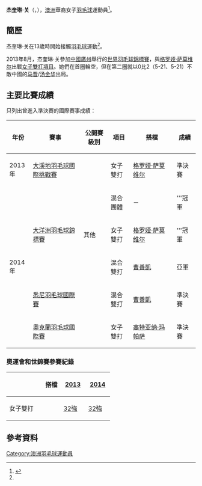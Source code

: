 {{noteTA|G1=Badminton}}
{{Infobox 羽球選手
| playername              = 杰奎琳·关<br/>{{lang|en|Jacqueline Guan}}
| image                   = 
| size                    = 
| caption                 = 
| birth_name              = 
| date_of_birth           = {{birth_date_and_age|1994|11|3}}<ref name="Commonwealth">{{en}}{{cite web|title=XX Commonwealth Games Athlete Biography - Jacqueline Guan|url=http://results.glasgow2014.com/athlete/badminton/1030086/jacqueline_guan.html|access-date=2014-08-16|archive-date=2016-03-05|archive-url=https://web.archive.org/web/20160305024552/http://results.glasgow2014.com/athlete/badminton/1030086/jacqueline_guan.html|dead-url=no}}</ref>
| place_of_birth          = {{AUS}}[[墨爾本|墨爾本]]<ref name="Commonwealth"/>
| height                  = 
| weight                  = 
| event                   = 女子雙打、混合雙打
| country                 = {{AUS}}
| years_active            = 
| handedness              = 
| coach                   = 
| highest_ranking         = 第43位（女雙-[[格罗娅·萨莫维尔|萨莫维尔]]）
| date_of_highest_ranking = 2014年2月27日<ref name="ranking">{{en}}[http://bwfcontent.tournamentsoftware.com/ranking/player.aspx?id=7366&player=165485 BWF World Ranking - Ranking of Jacqueline GUAN (58095)]</ref>
| current_ranking         = 第97位（女雙-[[格罗娅·萨莫维尔|萨莫维尔]]）<br/>第99位（混雙-[[曹善凱|曹善凱]]）<br/>第715位（混雙-[[格伦·沃夫|格伦·沃夫]]）
| date_of_current_ranking = 2014年8月14日<ref>{{en}}[http://bwfcontent.tournamentsoftware.com/ranking/category.aspx?id=7366&category=475 BWF World Ranking - BWF世界排名榜 (8/14/2014) - Women's doubles]</ref><ref>{{en}}[http://bwfcontent.tournamentsoftware.com/ranking/category.aspx?id=7366&category=476 BWF World Ranking - BWF世界排名榜 (8/14/2014) - Mixed doubles] {{Webarchive|url=https://archive.is/20140814072912/http://bwfcontent.tournamentsoftware.com/ranking/category.aspx?id=7366&category=476 |date=2014-08-14 }}</ref>
| played                  = 10勝–12負（女單）<br/>34勝–35負（女雙）<br/>16勝–19負（混雙）
| titles                  = 
| bwf_profile             = 6470861F-63F9-4F04-A0C8-3067755A2533
| bwf_id                  = 58095
| updated                 = 2014年8月15日
}}
{{MedalTableTop|width=286px}}
{{MedalSport | 女子[[羽毛球|羽毛球]]}}
{{MedalCountry | {{AUS}}}}
{{MedalCompetition|[[大洋洲羽毛球錦標賽|大洋洲羽毛球錦標賽]]}}
{{MedalGold  | [[2014年大洋洲羽毛球錦標賽|2014年 巴拉瑞特]] | 混合團體 }}
{{MedalGold  | [[2014年大洋洲羽毛球錦標賽|2014年 巴拉瑞特]] | 女子雙打 }}
{{MedalSilver| [[2014年大洋洲羽毛球錦標賽|2014年 巴拉瑞特]] | 混合雙打 }}
{{MedalBottom}}
'''杰奎琳·关'''（{{lang-en|'''Jacqueline Guan'''}}，{{bd|1994年|11月3日}}），[[澳洲|澳洲]]華裔女子[[羽毛球|羽毛球]]運動員<ref>{{zh-cn}}{{cite news|title=澳洲四名华裔羽毛球手征战2014英联邦运动会|url=http://www.chinanews.com/hr/2014/07-31/6443667.shtml|newspaper=中国新闻网|date=2014-07-31|accessdate=2014-08-16|archive-date=2019-08-23|archive-url=https://web.archive.org/web/20190823120709/http://www.chinanews.com/hr/2014/07-31/6443667.shtml|dead-url=no}}</ref>。

==簡歷==
杰奎琳·关在13歲時開始接觸[[羽毛球|羽毛球]]運動<ref name="Commonwealth"/>。

2013年8月，杰奎琳·关參加[[中國|中國]][[廣州|廣州]]舉行的[[2013年世界羽毛球錦標賽|世界羽毛球錦標賽]]，與[[格罗娅·萨莫维尔|格罗娅·萨莫维尔]]出戰[[2013年世界羽毛球錦標賽女子雙打項目|女子雙打項目]]。她們在首圈輪空，但在第二圈就以0比2（5-21、5-21）不敵中國的[[马晋|马晋]]/[[汤金华|汤金华]]出局。

==主要比賽成績==
只列出曾進入準決賽的國際賽事成績：
{| class=wikitable style="text-align:center; font-size:small;" 
!width="50"|年份
!width="180"|賽事
!width="80"|公開賽級別
!width="60"|項目
!width="150"|搭檔
!width="50"|成績
|-
!rowspan="1"|2013年
|[[2013年大溪地羽毛球國際挑戰賽|大溪地羽毛球國際挑戰賽]]
|{{BWFIC}}
|女子雙打
|[[格罗娅·萨莫维尔|格罗娅·萨莫维尔]]
|bgcolor="#b8860b"|準決賽
|-
!rowspan="5"|2014年
|rowspan="3"|[[2014年大洋洲羽毛球錦標賽|大洋洲羽毛球錦標賽]]
|rowspan="3"|其他
|混合團體
|－
|bgcolor="gold"|'''冠軍
|-
|女子雙打
|[[格罗娅·萨莫维尔|格罗娅·萨莫维尔]]
|bgcolor="gold"|'''冠軍
|-
|混合雙打
|[[曹善凱|曹善凱]]
|bgcolor="silver"|亞軍
|-
|[[2014年悉尼羽毛球國際賽|悉尼羽毛球國際賽]]
|{{BWFIC}}
|混合雙打
|[[曹善凱|曹善凱]]
|bgcolor="#b8860b"|準決賽
|-
|[[2014年奧克蘭羽毛球國際賽|奧克蘭羽毛球國際賽]]
|{{BWFIS}}
|女子雙打
|[[塞特亚纳·玛帕萨|塞特亚纳·玛帕萨]]
|bgcolor="#b8860b"|準決賽
|}
{{BWF賽事級別索引}}

===奧運會和世錦賽參賽紀錄===
{| class=wikitable style="text-align:center; font-size:small;" 
!
!搭檔
!width="50"|[[2013年世界羽毛球錦標賽|2013]]
!width="50"|[[2014年世界羽毛球錦標賽|2014]]
|-
!width="80"|女子雙打
|align="left"|{{nowrap|[[格罗娅·萨莫维尔|格罗娅·萨莫维尔]]}}
|[[2013年世界羽毛球錦標賽女子雙打項目|32強]]
|[[2014年世界羽毛球錦標賽女子雙打項目|32強]]
|}

==參考資料==
{{Reflist}}

{{DEFAULTSORT:Guan, Jacqueline}}
[[Category:澳洲羽毛球運動員|Category:澳洲羽毛球運動員]]